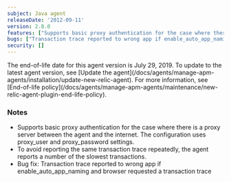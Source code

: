 ```yaml
---
subject: Java agent
releaseDate: '2012-09-11'
version: 2.8.0
features: ["Supports basic proxy authentication for the case where there is a proxy server between the agent and the internet. The configuration uses proxy_user and proxy_password settings.", "To avoid reporting the same transaction trace repeatedly, the agent reports a number of the slowest transactions"]
bugs: ["Transaction trace reported to wrong app if enable_auto_app_naming and browser requested a transaction trace"]
security: []
---
```


<Callout variant="important">
  The end-of-life date for this agent version is July 29, 2019. To update to the latest agent version, see [Update the agent](/docs/agents/manage-apm-agents/installation/update-new-relic-agent). For more information, see [End-of-life policy](/docs/agents/manage-apm-agents/maintenance/new-relic-agent-plugin-end-life-policy).
</Callout>

### Notes

* Supports basic proxy authentication for the case where there is a proxy server between the agent and the internet. The configuration uses proxy_user and proxy_password settings.
* To avoid reporting the same transaction trace repeatedly, the agent reports a number of the slowest transactions.
* Bug fix: Transaction trace reported to wrong app if enable_auto_app_naming and browser requested a transaction trace
